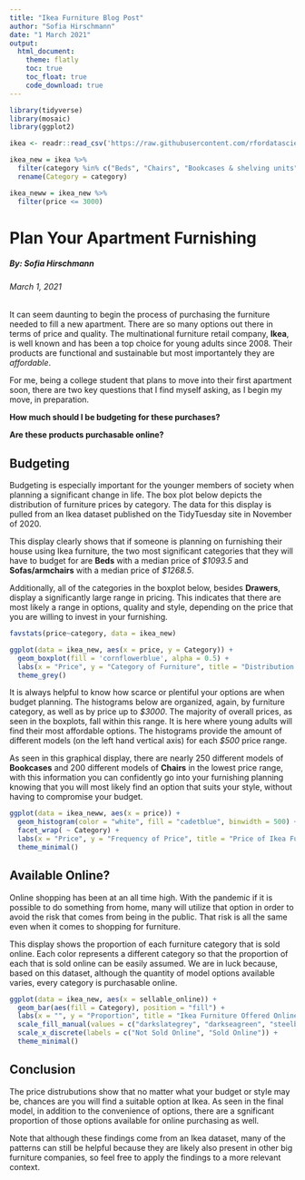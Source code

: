 ```yaml
---
title: "Ikea Furniture Blog Post"
author: "Sofia Hirschmann"
date: "1 March 2021"
output: 
  html_document:
    theme: flatly
    toc: true
    toc_float: true
    code_download: true
---
```

```r
library(tidyverse)
library(mosaic)
library(ggplot2)
```

```r
ikea <- readr::read_csv('https://raw.githubusercontent.com/rfordatascience/tidytuesday/master/data/2020/2020-11-03/ikea.csv')
```

```r
ikea_new = ikea %>%
  filter(category %in% c("Beds", "Chairs", "Bookcases & shelving units", "Chests of drawers & drawer units", "Sofas & armchairs", "Tables & desks", "TV & media furniture")) %>% 
  rename(Category = category)

ikea_neww = ikea_new %>% 
  filter(price <= 3000)
```

# **Plan Your Apartment Furnishing**
##### By: Sofia Hirschmann
###### March 1, 2021


It can seem daunting to begin the process of purchasing the furniture needed to fill a new apartment. There are so many options out there in terms of price and quality. The multinational furniture retail company, **Ikea**, is well known and has been a top choice for young adults since 2008. Their products are functional and sustainable but most importantely they are *affordable*.


For me, being a college student that plans to move into their first apartment soon, there are two key questions that I find myself asking, as I begin my move, in preparation. 

**How much should I be budgeting for these purchases?**

**Are these products purchasable online?**



## Budgeting


Budgeting is especially important for the younger members of society when planning a significant change in life. The box plot below depicts the distribution of furniture prices by category. The data for this display is pulled from an Ikea dataset published on the TidyTuesday site in November of 2020.


This display clearly shows that if someone is planning on furnishing their house using Ikea furniture, the two most significant categories that they will have to budget for are **Beds** with a median price of *$1093.5* and **Sofas/armchairs** with a median price of *$1268.5*. 


Additionally, all of the categories in the boxplot below, besides **Drawers**, display a significantly large range in pricing. This indicates that there are most likely a range in options, quality and style, depending on the price that you are willing to invest in your furnishing.


```r
favstats(price~category, data = ikea_new)
```
```r
ggplot(data = ikea_new, aes(x = price, y = Category)) + 
  geom_boxplot(fill = 'cornflowerblue', alpha = 0.5) + 
  labs(x = "Price", y = "Category of Furniture", title = "Distribution of Ikea Furniture Price", subtitle = "By popular category") +
  theme_grey()
```


It is always helpful to know how scarce or plentiful your options are when budget planning. The histograms below are organized, again, by furniture category, as well as by price up to *$3000*. The majority of overall prices, as seen in the boxplots, fall within this range. It is here where young adults will find their most affordable options. The histograms provide the amount of different models (on the left hand vertical axis) for each *$500* price range.


As seen in this graphical display, there are nearly 250 different models of **Bookcases** and 200 different models of **Chairs** in the lowest price range, with this information you can confidently go into your furnishing planning knowing that you will most likely find an option that suits your style, without having to compromise your budget.


```r
ggplot(data = ikea_neww, aes(x = price)) + 
  geom_histogram(color = "white", fill = "cadetblue", binwidth = 500) + 
  facet_wrap( ~ Category) +
  labs(x = "Price", y = "Frequency of Price", title = "Price of Ikea Furniture", subtitle = "By popular category") +
  theme_minimal()
```



## Available Online?


Online shopping has been at an all time high. With the pandemic if it is possible to do something from home, many will utilize that option in order to avoid the risk that comes from being in the public. That risk is all the same even when it comes to shopping for furniture.


This display shows the proportion of each furniture category that is sold online. Each color represents a different category so that the proportion of each that is sold online can be easily assumed. We are in luck because, based on this dataset, although the quantity of model options available varies, every category is purchasable online.


```r
ggplot(data = ikea_new, aes(x = sellable_online)) + 
  geom_bar(aes(fill = Category), position = "fill") + 
  labs(x = "", y = "Proportion", title = "Ikea Furniture Offered Online", subtitle = "By popular category") +
  scale_fill_manual(values = c("darkslategrey", "darkseagreen", "steelblue", "honeydew4", "wheat3", "ivory3", "lightsteelblue1")) +
  scale_x_discrete(labels = c("Not Sold Online", "Sold Online")) +
  theme_minimal()
```



## Conclusion

The price distrubutions show that no matter what your budget or style may be, chances are you will find a suitable option at Ikea. As seen in the final model, in addition to the convenience of options, there are a sgnificant proportion of those options available for online purchasing as well. 

Note that although these findings come from an Ikea dataset, many of the patterns can still be helpful because they are likely also present in other big furniture companies, so feel free to apply the findings to a more relevant context. 




